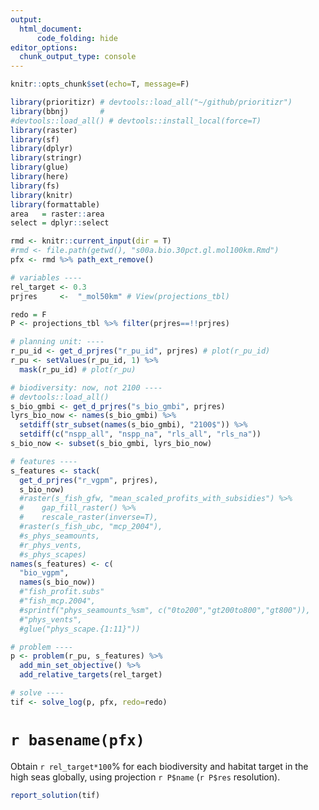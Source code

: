```yaml
---
output: 
  html_document:
      code_folding: hide
editor_options: 
  chunk_output_type: console
---
```


```r
knitr::opts_chunk$set(echo=T, message=F)
```

```r
library(prioritizr) # devtools::load_all("~/github/prioritizr")
library(bbnj)       # 
#devtools::load_all() # devtools::install_local(force=T)
library(raster)
library(sf)
library(dplyr)
library(stringr)
library(glue)
library(here)
library(fs)
library(knitr)
library(formattable)
area   = raster::area
select = dplyr::select

rmd <- knitr::current_input(dir = T)
#rmd <- file.path(getwd(), "s00a.bio.30pct.gl.mol100km.Rmd")
pfx <- rmd %>% path_ext_remove()

# variables ----
rel_target <- 0.3
prjres     <-  "_mol50km" # View(projections_tbl)

redo = F
P <- projections_tbl %>% filter(prjres==!!prjres)

# planning unit: ----
r_pu_id <- get_d_prjres("r_pu_id", prjres) # plot(r_pu_id)
r_pu <- setValues(r_pu_id, 1) %>% 
  mask(r_pu_id) # plot(r_pu)

# biodiversity: now, not 2100 ----
# devtools::load_all()
s_bio_gmbi <- get_d_prjres("s_bio_gmbi", prjres)
lyrs_bio_now <- names(s_bio_gmbi) %>% 
  setdiff(str_subset(names(s_bio_gmbi), "2100$")) %>% 
  setdiff(c("nspp_all", "nspp_na", "rls_all", "rls_na"))
s_bio_now <- subset(s_bio_gmbi, lyrs_bio_now)

# features ----
s_features <- stack(
  get_d_prjres("r_vgpm", prjres),
  s_bio_now)
  #raster(s_fish_gfw, "mean_scaled_profits_with_subsidies") %>%
  #    gap_fill_raster() %>%
  #    rescale_raster(inverse=T),
  #raster(s_fish_ubc, "mcp_2004"),
  #s_phys_seamounts,
  #r_phys_vents,
  #s_phys_scapes)
names(s_features) <- c(
  "bio_vgpm",
  names(s_bio_now))
  #"fish_profit.subs"
  #"fish_mcp.2004",
  #sprintf("phys_seamounts_%sm", c("0to200","gt200to800","gt800")),
  #"phys_vents",
  #glue("phys_scape.{1:11}"))

# problem ----
p <- problem(r_pu, s_features) %>%
  add_min_set_objective() %>% 
  add_relative_targets(rel_target)

# solve ----
tif <- solve_log(p, pfx, redo=redo)
```

# `r basename(pfx)`

Obtain `r rel_target*100`% for each biodiversity and habitat target in the high seas globally, using projection `r P$name` (`r P$res` resolution).

```r
report_solution(tif)
```
